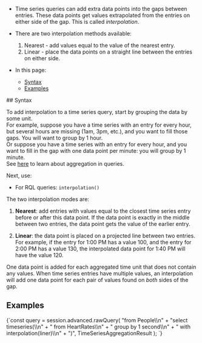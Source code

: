 
<Admonition type="note" title="">

* Time series queries can add extra data points into the gaps between entries. 
  These data points get values extrapolated from the entries on either side of 
  the gap. This is called _interpolation_.  

* There are two interpolation methods available:  
  1. Nearest - add values equal to the value of the nearest entry.  
  2. Linear - place the data points on a straight line between the entries on 
     either side.  

* In this page:  
  * [Syntax](../../../document-extensions/timeseries/querying/gap-filling.mdx#syntax)  
  * [Examples](../../../document-extensions/timeseries/querying/gap-filling.mdx#examples)  

</Admonition>
## Syntax

To add interpolation to a time series query, start by grouping the data by some 
unit.  
For example, suppose you have a time series with an entry for every hour, 
but several hours are missing (1am, 3pm, etc.), and you want to fill those 
gaps. You will want to group by 1 hour.  
Or suppose you have a time series with an entry for every hour, and you want to 
fill in the gap with one data point per minute: you will group by 1 minute.  
See [here](../../../document-extensions/timeseries/querying/aggregation-and-projections.mdx) 
to learn about aggregation in queries.  

Next, use:  

* For RQL queries: `interpolation()`  

The two interpolation modes are:  

1. **Nearest**: add entries with values equal to the closest time series entry 
before or after this data point. If the data point is exactly in the middle 
between two entries, the data point gets the value of the earlier entry.  

2. **Linear**: the data point is placed on a projected line between two entries. 
For example, if the entry for 1:00 PM has a value 100, and the entry for 2:00 PM 
has a value 130, the interpolated data point for 1:40 PM will have the value 120.  

One data point is added for each aggregated time unit that does not contain any 
values. When time series entries have multiple values, an interpolation will add 
one data point for each pair of values found on *both* sides of the gap.  



## Examples

<TabItem value="rql_query" label="rql_query">
<CodeBlock language="js">
{`const query = session.advanced.rawQuery(
    "from People\\n" +
    "select timeseries(\\n" +
    "    from HeartRates\\n" +
    "    group by  1 second\\n" +
    "    with interpolation(liner)\\n" +
    ")", TimeSeriesAggregationResult
);
`}
</CodeBlock>
</TabItem>




